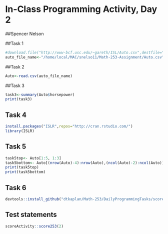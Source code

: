 # In-Class Programming Activity, Day 2

##Spencer Nelson

##Task 1
```r
#download.file("http://www-bcf.usc.edu/~gareth/ISL/Auto.csv",destfile="Auto.csv")#
auto_file_name<-"/home/local/MAC/snelso11/Math-253-Assignment/Auto.csv"
```
##Task 2
```r
Auto<-read.csv(auto_file_name)
```
##Task 3
```r
task3<-summary(Auto$horsepower)
print(task3)
```
## Task 4
```r
install.packages("ISLR",repos="http://cran.rstudio.com/")
library(ISLR) 
```
## Task 5
```r
task5top<- Auto[1:5, 1:3]
task5bottom<- Auto[(nrow(Auto)-4):nrow(Auto),(ncol(Auto)-2):ncol(Auto)]
print(task5top)
print(task5bottom)
```
## Task 6
```r
devtools::install_github("dtkaplan/Math-253/DailyProgrammingTasks/scoreActivity")
```
## Test statements

```r
scoreActivity::score253(2)
```